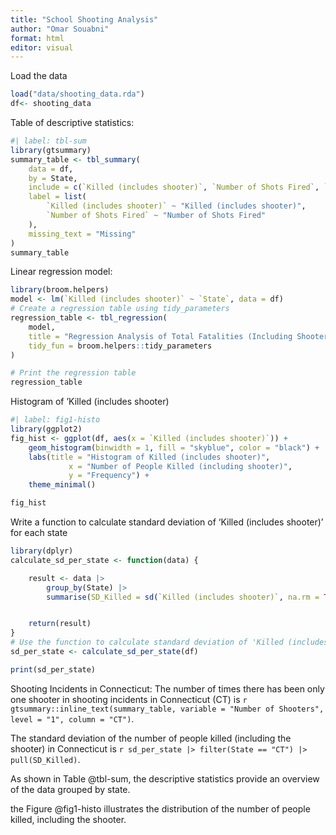 ```yaml
---
title: "School Shooting Analysis"
author: "Omar Souabni"
format: html
editor: visual
---
```


Load the data

```r
load("data/shooting_data.rda")
df<- shooting_data

```

Table of descriptive statistics:

```r
#| label: tbl-sum
library(gtsummary)
summary_table <- tbl_summary(
	data = df,
	by = State,
	include = c(`Killed (includes shooter)`, `Number of Shots Fired`, `Number of Shooters`),
	label = list(
		`Killed (includes shooter)` ~ "Killed (includes shooter)",
		`Number of Shots Fired` ~ "Number of Shots Fired"
	),
	missing_text = "Missing"
)
summary_table

```

Linear regression model:

```r
library(broom.helpers)
model <- lm(`Killed (includes shooter)` ~ `State`, data = df)
# Create a regression table using tidy_parameters
regression_table <- tbl_regression(
	model,
	title = "Regression Analysis of Total Fatalities (Including Shooter) by State",
	tidy_fun = broom.helpers::tidy_parameters
)

# Print the regression table
regression_table

```

Histogram of 'Killed (includes shooter)

```r
#| label: fig1-histo
library(ggplot2)
fig_hist <- ggplot(df, aes(x = `Killed (includes shooter)`)) +
	geom_histogram(binwidth = 1, fill = "skyblue", color = "black") +
	labs(title = "Histogram of Killed (includes shooter)",
			 x = "Number of People Killed (including shooter)",
			 y = "Frequency") +
	theme_minimal()

fig_hist
```

Write a function to calculate standard deviation of 'Killed (includes shooter)' for each state

```r
library(dplyr)
calculate_sd_per_state <- function(data) {

	result <- data |>
		group_by(State) |>
		summarise(SD_Killed = sd(`Killed (includes shooter)`, na.rm = TRUE))


	return(result)
}
# Use the function to calculate standard deviation of 'Killed (includes shooter)' for each state
sd_per_state <- calculate_sd_per_state(df)

print(sd_per_state)
```

Shooting Incidents in Connecticut: The number of times there has been only one shooter in shooting incidents in Connecticut (CT) is `r gtsummary::inline_text(summary_table, variable = "Number of Shooters", level = "1", column = "CT")`.

The standard deviation of the number of people killed (including the shooter) in Connecticut is `r sd_per_state |> filter(State == "CT") |> pull(SD_Killed)`.


As shown in Table @tbl-sum, the descriptive statistics provide an overview of the data grouped by state.


the Figure @fig1-histo illustrates the distribution of the number of people killed, including the shooter.



